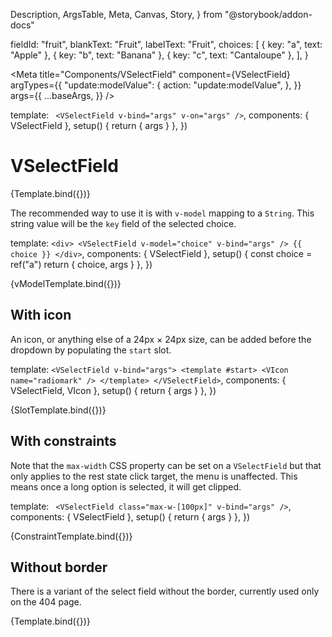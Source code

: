   Description,
  ArgsTable,
  Meta,
  Canvas,
  Story,
} from "@storybook/addon-docs"


  fieldId: "fruit",
  blankText: "Fruit",
  labelText: "Fruit",
  choices: [
    { key: "a", text: "Apple" },
    { key: "b", text: "Banana" },
    { key: "c", text: "Cantaloupe" },
  ],
}

<Meta
  title="Components/VSelectField"
  component={VSelectField}
  argTypes={{
    "update:modelValue": {
      action: "update:modelValue",
    },
  }}
  args={{
    ...baseArgs,
  }}
/>

  template: `
    <VSelectField v-bind="args" v-on="args" />`,
  components: { VSelectField },
  setup() {
    return { args }
  },
})

# VSelectField

<Description of={VSelectField} />

<ArgsTable of={VSelectField} />

<Canvas>
  <Story name="Default">{Template.bind({})}</Story>
</Canvas>

The recommended way to use it is with `v-model` mapping to a `String`. This
string value will be the `key` field of the selected choice.

  template: `
    <div>
    <VSelectField v-model="choice" v-bind="args" />
    {{ choice }}
    </div>
  `,
  components: { VSelectField },
  setup() {
    const choice = ref("a")
    return { choice, args }
  },
})

<Canvas>
  <Story name="v-model">{vModelTemplate.bind({})}</Story>
</Canvas>

## With icon

An icon, or anything else of a 24px &times; 24px size, can be added before the
dropdown by populating the `start` slot.

  template: `
    <VSelectField v-bind="args">
    <template #start>
      <VIcon name="radiomark" />
    </template>
    </VSelectField>
  `,
  components: { VSelectField, VIcon },
  setup() {
    return { args }
  },
})

<Canvas>
  <Story name="With icon">{SlotTemplate.bind({})}</Story>
</Canvas>

## With constraints

Note that the `max-width` CSS property can be set on a `VSelectField` but that
only applies to the rest state click target, the menu is unaffected. This means
once a long option is selected, it will get clipped.

  template: `
    <VSelectField class="max-w-[100px]" v-bind="args" />`,
  components: { VSelectField },
  setup() {
    return { args }
  },
})

<Canvas>
  <Story
    name="With constraints"
    args={{
      ...baseArgs,
      choices: [
        { key: "short", text: "Kiwi" },
        {
          key: "long",
          text: "Bob Gordon American Elderberry",
        },
      ],
    }}
  >
    {ConstraintTemplate.bind({})}
  </Story>
</Canvas>

## Without border

There is a variant of the select field without the border, currently used only
on the 404 page.

<Canvas>
  <Story name="Without border" args={{ ...baseArgs, variant: "borderless" }}>
    {Template.bind({})}
  </Story>
</Canvas>
